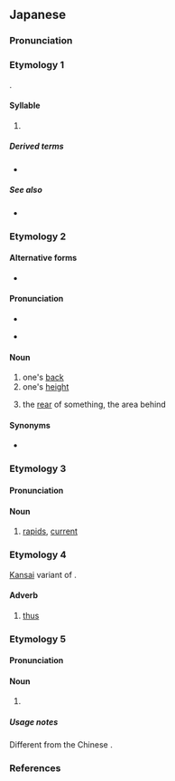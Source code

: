 {{also|ぜ|せ゚|ㄝ|也}}
{{character info}}
==Japanese==
{{stroke order|strokes=3}}

===Pronunciation===
{{ja-pron}}

===Etymology 1===
{{ja-kana-mannyogana-etym}}.

====Syllable====
{{ja-syllable}}

# {{ja-kana-def}}

=====Derived terms=====
* {{ja-r|ぜ}}

=====See also=====
* {{list:Hiragana/ja}}

===Etymology 2===
{{ja-kanjitab|alt=背,脊}}

====Alternative forms====
* {{sense|one's height}} {{ja-r|せい}}

====Pronunciation====
* {{sense|one's back; the rear of something}}
{{ja-pron|acc=0|acc_ref=DJR|acc2=1|acc2_ref=DJR}}
* {{sense|one's height}}
{{ja-pron|acc=1|acc_ref=DJR}}

====Noun====
{{ja-noun}}

# one's [[back]] {{gloss|part of the human body}}
# one's [[height]]
#: {{ja-usex|田%中さん は '''背''' が 高い。|^た%なか-さん は '''せ''' が たかい。|Tanaka is tall.}}
# the [[rear]] of something, the area behind

====Synonyms====
* {{sense|part of the body}} {{ja-r|背%中|せ%なか}}

===Etymology 3===
{{ja-kanjitab|alt=瀬}}

====Pronunciation====
{{ja-pron|acc=0|acc_ref=DJR|acc2=1|acc2_ref=DJR}}

====Noun====
{{ja-noun}}

# [[rapid#Noun|rapids]], [[current]]

===Etymology 4===
{{ja-kanjitab}}
[[Kansai]] variant of {{m|ja|そう}}.

====Adverb====
{{ja-pos|adverb}}

# {{lb|ja|Kansai}} [[thus]]
#: {{ja-usex|'''せ''' や な。|That is so. ("You're right", etc.)}}

===Etymology 5===
{{ja-kanjitab|alt=畝}}

====Pronunciation====
{{ja-pron|acc=1|acc_ref=DJR}}

====Noun====
{{ja-noun}}

# ''{{w|Se (unit of measurement)|se}}'' {{gloss|Japanese unit of area}}

=====Usage notes=====
Different from the Chinese {{m|ja|畝|tr=ho|t=[[mu]]}}.

===References===
<references/>